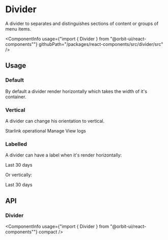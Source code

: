 
<Meta
    title="Components/Divider"
    id="divider"
/>

# Divider

<Tagline>A divider to separates and distinguishes sections of content or groups of menu items.</Tagline>

<ComponentInfo
    usage={"import { Divider } from \"@orbit-ui/react-components\""}
    githubPath="/packages/react-components/src/divider/src"
/>

## Usage

### Default

By default a divider render horizontally which takes the width of it's container.

<Preview>
    <Story name="horizontal">
        <Divider />
    </Story>
</Preview>

### Vertical

A divider can change his orientation to vertical.

<Preview>
    <Story name="vertical">
        <Box className="flex">
            <Dot color="success-500">Starlink operational</Dot>
            <Divider orientation="vertical" />
            <TextLink href="#">Manage</TextLink>
            <Divider orientation="vertical" />
            <TextLink href="#">View logs</TextLink>
        </Box>
    </Story>
</Preview>

### Labelled

A divider can have a label when it's render horizontally:

<Preview>
    <Story name="labelled horizontally">
        <Divider>Last 30 days</Divider>
    </Story>
</Preview>

Or vertically:

<Preview>
    <Story name="labelled vertically">
        <Box style={{ height: "150px" }}>
            <Divider orientation="vertical">Last 30 days</Divider>
        </Box>
    </Story>
</Preview>

## API

### Divider

<ComponentInfo
    usage={"import { Divider } from \"@orbit-ui/react-components\""}
    compact
/>

<ArgsTable of={InnerDivider} />
